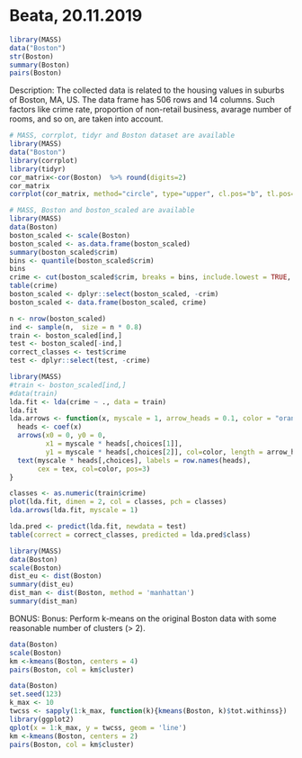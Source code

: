 # Beata, 20.11.2019

```r
library(MASS)
data("Boston")
str(Boston)
summary(Boston)
pairs(Boston)
```

Description: The collected data is related to the housing values in suburbs of Boston, MA, US. The data frame has 506 rows and 14 columns. Such factors like crime rate, proportion of non-retail business, avarage number of rooms, and so on, are taken into account. 


```r
# MASS, corrplot, tidyr and Boston dataset are available
library(MASS)
data("Boston")
library(corrplot)
library(tidyr)
cor_matrix<-cor(Boston)  %>% round(digits=2)
cor_matrix
corrplot(cor_matrix, method="circle", type="upper", cl.pos="b", tl.pos="d", tl.cex = 0.6)

```

```r
# MASS, Boston and boston_scaled are available
library(MASS)
data(Boston)
boston_scaled <- scale(Boston)
boston_scaled <- as.data.frame(boston_scaled)
summary(boston_scaled$crim)
bins <- quantile(boston_scaled$crim)
bins
crime <- cut(boston_scaled$crim, breaks = bins, include.lowest = TRUE, labels = c("low", "med_low", "med_high", "high"))
table(crime)
boston_scaled <- dplyr::select(boston_scaled, -crim)
boston_scaled <- data.frame(boston_scaled, crime)

```

```r
n <- nrow(boston_scaled)
ind <- sample(n,  size = n * 0.8)
train <- boston_scaled[ind,]
test <- boston_scaled[-ind,]
correct_classes <- test$crime
test <- dplyr::select(test, -crime)

```

```r
library(MASS)
#train <- boston_scaled[ind,]
#data(train)
lda.fit <- lda(crime ~ ., data = train)
lda.fit
lda.arrows <- function(x, myscale = 1, arrow_heads = 0.1, color = "orange", tex = 0.75, choices = c(1,2)){
  heads <- coef(x)
  arrows(x0 = 0, y0 = 0, 
         x1 = myscale * heads[,choices[1]], 
         y1 = myscale * heads[,choices[2]], col=color, length = arrow_heads)
  text(myscale * heads[,choices], labels = row.names(heads), 
       cex = tex, col=color, pos=3)
}

classes <- as.numeric(train$crime)
plot(lda.fit, dimen = 2, col = classes, pch = classes)
lda.arrows(lda.fit, myscale = 1)

```

```r
lda.pred <- predict(lda.fit, newdata = test)
table(correct = correct_classes, predicted = lda.pred$class)
```

```r
library(MASS)
data(Boston)
scale(Boston)
dist_eu <- dist(Boston)
summary(dist_eu)
dist_man <- dist(Boston, method = 'manhattan')
summary(dist_man)

```


BONUS: Bonus: Perform k-means on the original Boston data with some reasonable number of clusters (> 2).
```r
data(Boston)
scale(Boston)
km <-kmeans(Boston, centers = 4)
pairs(Boston, col = km$cluster)
```

```r
data(Boston)
set.seed(123)
k_max <- 10
twcss <- sapply(1:k_max, function(k){kmeans(Boston, k)$tot.withinss})
library(ggplot2)
qplot(x = 1:k_max, y = twcss, geom = 'line')
km <-kmeans(Boston, centers = 2)
pairs(Boston, col = km$cluster)

```

